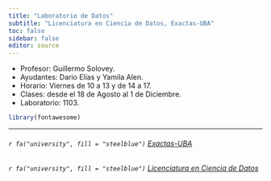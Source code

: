 ```yaml
---
title: "Laboratorio de Datos"
subtitle: "Licenciatura en Ciencia de Datos, Exactas-UBA"
toc: false
sidebar: false
editor: source
---
```


-   Profesor: Guillermo Solovey.
-   Ayudantes: Dario Elías y Yamila Alen.
-   Horario: Viernes de 10 a 13 y de 14 a 17.
-   Clases: desde el 18 de Agosto al 1 de Diciembre.
-   Laboratorio: 1103.

```r
library(fontawesome)
```

------------------------------------------------------------------------

###### `r fa("university", fill = "steelblue")` [Exactas-UBA](https://exactas.uba.ar)

###### `r fa("university", fill = "steelblue")` [Licenciatura en Ciencia de Datos](https://lcd.exactas.uba.ar/)
